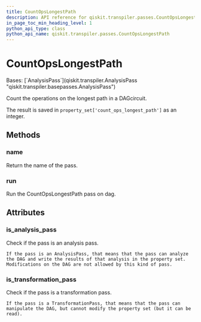 ```yaml
---
title: CountOpsLongestPath
description: API reference for qiskit.transpiler.passes.CountOpsLongestPath
in_page_toc_min_heading_level: 1
python_api_type: class
python_api_name: qiskit.transpiler.passes.CountOpsLongestPath
---
```


# CountOpsLongestPath

<Class id="qiskit.transpiler.passes.CountOpsLongestPath" isDedicatedPage={true} github="https://github.com/qiskit/qiskit/tree/stable/0.24/qiskit/transpiler/passes/analysis/count_ops_longest_path.py" signature="CountOpsLongestPath(*args, **kwargs)">
  Bases: [`AnalysisPass`](qiskit.transpiler.AnalysisPass "qiskit.transpiler.basepasses.AnalysisPass")

  Count the operations on the longest path in a DAGcircuit.

  The result is saved in `property_set['count_ops_longest_path']` as an integer.

  ## Methods

  <span id="qiskit-transpiler-passes-countopslongestpath-name" />

  ### name

  <Function id="qiskit.transpiler.passes.CountOpsLongestPath.name" name="name" signature="CountOpsLongestPath.name()">
    Return the name of the pass.
  </Function>

  <span id="qiskit-transpiler-passes-countopslongestpath-run" />

  ### run

  <Function id="qiskit.transpiler.passes.CountOpsLongestPath.run" name="run" signature="CountOpsLongestPath.run(dag)">
    Run the CountOpsLongestPath pass on dag.
  </Function>

  ## Attributes

  ### is\_analysis\_pass

  <Attribute id="qiskit.transpiler.passes.CountOpsLongestPath.is_analysis_pass" name="is_analysis_pass">
    Check if the pass is an analysis pass.

    If the pass is an AnalysisPass, that means that the pass can analyze the DAG and write the results of that analysis in the property set. Modifications on the DAG are not allowed by this kind of pass.
  </Attribute>

  ### is\_transformation\_pass

  <Attribute id="qiskit.transpiler.passes.CountOpsLongestPath.is_transformation_pass" name="is_transformation_pass">
    Check if the pass is a transformation pass.

    If the pass is a TransformationPass, that means that the pass can manipulate the DAG, but cannot modify the property set (but it can be read).
  </Attribute>
</Class>

